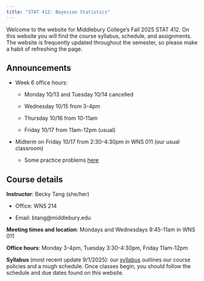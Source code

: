 ```yaml
---
title: "STAT 412: Bayesian Statistics"
---
```


Welcome to the website for Middlebury College’s Fall 2025 STAT 412. On this website you will find the course syllabus, schedule, and assignments. The website is frequently updated throughout the semester, so please make a habit of refreshing the page.

## Announcements

-   Week 6 office hours:

    -   Monday 10/13 and Tuesday 10/14 cancelled

    -   Wednesday 10/15 from 3-4pm

    -   Thursday 10/16 from 10-11am

    -   Friday 10/17 from 11am-12pm (usual)

-   Midterm on Friday 10/17 from 2:30-4:30pm in WNS 011 (our usual classroom)

    -   Some practice problems [here](handouts/midterm_review.pdf)

## Course details

**Instructor**: Becky Tang (she/her)

-   Office: WNS 214

-   Email: btang\@middlebury.edu

**Meeting times and location**: Mondays and Wednesdays 9:45-11am in WNS 011

**Office hours**: Monday 3-4pm, Tuesday 3:30-4:30pm, Friday 11am-12pm

**Syllabus** (most recent update 9/1/2025): our [syllabus](stat412_syllabus.pdf) outlines our course policies and a rough schedule. Once classes begin, you should follow the schedule and due dates found on this website.
